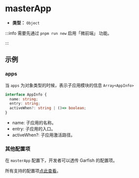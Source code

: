 # masterApp

- **类型：** `Object`

:::info
需要先通过 `pnpm run new` 启用「微前端」 功能。

:::

## 示例


<EnableMicroFrontend />
<MasterManifestAppConfig />

### apps

当 `apps` 为对象类型的时候，表示子应用模块的信息 `Array<AppInfo>`

```ts
interface AppInfo {
  name: string;
  entry: string;
  activeWhen?: string | ()=> boolean;
}
```

- name: 子应用的名称。
- entry: 子应用的入口。
- activeWhen?: 子应用激活路径。

### 其他配置项

在 `masterApp` 配置下，开发者可以透传 Garfish 的配置项。

所有支持的配置项[点此查看](https://www.garfishjs.org/api/run.html)。
